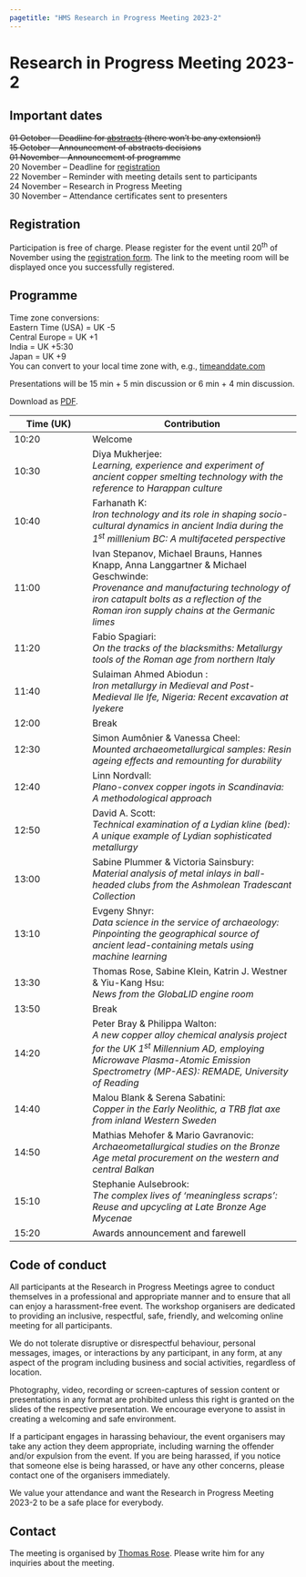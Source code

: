 ```yaml
---
pagetitle: "HMS Research in Progress Meeting 2023-2"
---
```


# Research in Progress Meeting 2023-2

::: {.callout-important icon=false} 

## Important dates
~~01 October -- Deadline for [abstracts](https://forms.gle/4WL3oqG4vHh1F7ti7) (there won't be any extension!)~~  
~~15 October -- Announcement of abstracts decisions~~  
~~01 November -- Announcement of programme~~  
20 November -- Deadline for [registration](https://forms.gle/dzQemocN3TtX6LhF7)  
22 November -- Reminder with meeting details sent to participants  
24 November -- Research in Progress Meeting  
30 November -- Attendance certificates sent to presenters

::: 

## Registration

Participation is free of charge. Please register for the event until 20^th^ of November using the [registration form](https://forms.gle/dzQemocN3TtX6LhF7). The link to the meeting room will be displayed once you successfully registered.  

## Programme

[Time zone conversions:  
Eastern Time (USA) = UK -5  
Central Europe = UK +1  
India = UK +5:30  
Japan = UK +9  
You can convert to your local time zone with, e.g., [timeanddate.com](https://www.timeanddate.com/worldclock/converter.html?iso=20231124T100000&p1=136)]{.aside}

Presentations will be 15 min + 5 min discussion or 6 min + 4 min discussion.  

Download as [PDF](assets/2023-2_Programme.pdf).

| Time (UK) | Contribution |
|------|----------------|
|10:20 | Welcome |
|10:30 | Diya Mukherjee: <br> *Learning, experience and experiment of ancient copper smelting technology with the reference to Harappan culture*|
|10:40 | Farhanath K: <br> *Iron technology and its role in shaping socio-cultural dynamics in ancient India during the 1^st^ milllenium BC: A multifaceted perspective*|
|11:00 | Ivan Stepanov, Michael Brauns, Hannes Knapp, Anna Langgartner & Michael Geschwinde: <br> *Provenance and manufacturing technology of iron catapult bolts as a reflection of the Roman iron supply chains at the Germanic limes*|
|11:20 | Fabio Spagiari: <br> *On the tracks of the blacksmiths: Metallurgy tools of the Roman age from northern Italy*|
|11:40 | Sulaiman Ahmed Abiodun : <br> *Iron metallurgy in Medieval and Post-Medieval Ile Ife, Nigeria: Recent excavation at Iyekere *|
|12:00 | Break |
|12:30 | Simon Aumônier & Vanessa Cheel: <br> *Mounted archaeometallurgical samples: Resin ageing effects and remounting for durability*|
|12:40 | Linn Nordvall: <br> *Plano-convex copper ingots in Scandinavia: A methodological approach*|
|12:50 | David A. Scott: <br> *Technical examination of a Lydian kline (bed): A unique example of Lydian sophisticated metallurgy*|
|13:00 | Sabine Plummer & Victoria Sainsbury: <br> *Material analysis of metal inlays in ball-headed clubs from the Ashmolean Tradescant Collection*|
|13:10 | Evgeny Shnyr: <br> *Data science in the service of archaeology: Pinpointing the geographical source of ancient lead-containing metals using machine learning*|
|13:30 | Thomas Rose, Sabine Klein, Katrin J. Westner & Yiu-Kang Hsu: <br> *News from the GlobaLID engine room*|
|13:50 | Break|
|14:20 | Peter Bray & Philippa Walton: <br> *A new copper alloy chemical analysis project for the UK 1^st^ Millennium AD, employing Microwave Plasma-Atomic Emission Spectrometry (MP-AES): REMADE, University of Reading*|
|14:40 | Malou Blank & Serena Sabatini: <br> *Copper in the Early Neolithic, a TRB flat axe from inland Western Sweden*|
|14:50 | Mathias Mehofer & Mario Gavranovic: <br> *Archaeometallurgical studies on the Bronze Age metal procurement on the western and central Balkan*|
|15:10 | Stephanie Aulsebrook: <br> *The complex lives of ‘meaningless scraps’: Reuse and upcycling at Late Bronze Age Mycenae*|
|15:20 | Awards announcement and farewell |

<!--
### Call for Papers
The Research in Progress Meeting 2023-2 of the [Historical Metallurgy Society](https://historicalmetallurgy.org/) will take place online on Friday, 24^th^ of November. It provides a forum for everyone working on topics related to ancient and historical metallurgical practices, the past use of metal objects, and related fields. We are keen to learn more about your ongoing or recently finished projects! The meeting aims to foster links between the different disciplines and geographical regions. Therefore, we particularly encourage submissions from early career researchers, contract archaeologists/conservators, and colleagues from outside Europe. There will be an HMS prize for the best student presentation. 

Abstracts (up to 200 words) can be submitted until 1^st^ of October via the [submission form](https://forms.gle/4WL3oqG4vHh1F7ti7). Please note that there won't be extensions of the submission deadline. Presentations can be either 6 min or 15 min long (with time for questions added). We encourage all presenters to take full advantage of the flexibility a virtual event provides and present their project in a way that suits them and their project best. Pre-recorded contribution are possible but the presenter must be present in the meeting to answer any questions. Presentations will be scheduled in a way that considers the different presenter’s time zones. 
-->

<!--
The programme and any updates will be announced here and circulated by mail. General enquiries can be directed to Thomas Rose (<t.rose@em.uni-frankfurt.de>).

We are looking forward to seeing you in November! 
-->

## Code of conduct
All participants at the Research in Progress Meetings agree to conduct themselves in a professional and appropriate manner and to ensure that all can enjoy a harassment-free event. The workshop organisers are dedicated to providing an inclusive, respectful, safe, friendly, and welcoming online meeting for all participants.

We do not tolerate disruptive or disrespectful behaviour, personal messages, images, or interactions by any participant, in any form, at any aspect of the program including business and social activities, regardless of location. 

Photography, video, recording or screen-captures of session content or presentations in any format are prohibited unless this right is granted on the slides of the respective presentation. We encourage everyone to assist in creating a welcoming and safe environment. 

If a participant engages in harassing behaviour, the event organisers may take any action they deem appropriate, including warning the offender and/or expulsion from the event. If you are being harassed, if you notice that someone else is being harassed, or have any other concerns, please contact one of the organisers immediately. 

We value your attendance and want the Research in Progress Meeting 2023-2 to be a safe place for everybody. 

## Contact
The meeting is organised by [Thomas Rose](mailto:t.rose@em.uni-frankfurt.de). Please write him for any inquiries about the meeting. 

